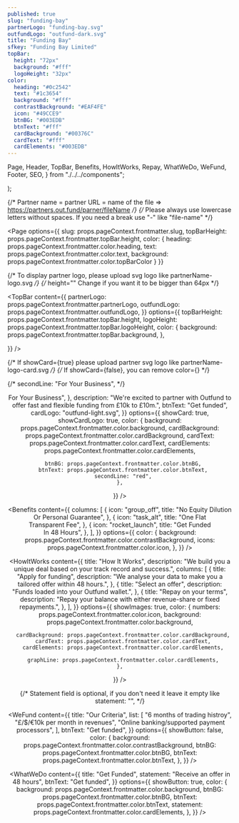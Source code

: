 ```yaml
---
published: true
slug: "funding-bay"
partnerLogo: "funding-bay.svg"
outfundLogo: "outfund-dark.svg"
title: "Funding Bay"
sfkey: "Funding Bay Limited"
topBar:
  height: "72px"
  background: "#fff"
  logoHeight: "32px"
color:
  heading: "#0c2542"
  text: "#1c3654"
  background: "#fff"
  contrastBackground: "#EAF4FE"
  icon: "#49CCE9"
  btnBG: "#003EDB"
  btnText: "#fff"
  cardBackground: "#00376C"
  cardText: "#fff"
  cardElements: "#003EDB"
---
```


  Page,
  Header,
  TopBar,
  Benefits,
  HowItWorks,
  Repay,
  WhatWeDo,
  WeFund,
  Footer,
  SEO,
} from "./../../components";

  <SEO title={props.pageContext.frontmatter.title} />
);

{/* Partner name = partner URL = name of the file => https://partners.out.fund/parner/fileName */}
{/* Please always use lowercase letters without spaces. If you need a break use "-" like "file-name" */}

<Page
  options={{
    slug: props.pageContext.frontmatter.slug,
    topBarHeight: props.pageContext.frontmatter.topBar.height,
    color: {
      heading: props.pageContext.frontmatter.color.heading,
      text: props.pageContext.frontmatter.color.text,
      background: props.pageContext.frontmatter.color.topBarColor
    }
  }}
>

{/* To display partner logo, please upload svg logo like partnerName-logo.svg */}
{/* height="" Change if you want it to be bigger than 64px */}

<TopBar
  content={{
    partnerLogo: props.pageContext.frontmatter.partnerLogo,
    outfundLogo: props.pageContext.frontmatter.outfundLogo,
  }}
  options={{
    topBarHeight: props.pageContext.frontmatter.topBar.height,
    logoHeight: props.pageContext.frontmatter.topBar.logoHeight,
    color: {
      background: props.pageContext.frontmatter.topBar.background,
    },

}}
/>

{/* If showCard={true} please upload partner svg logo like partnerName-logo-card.svg */}
{/* If showCard={false}, you can remove color={} */}

{/* secondLine: "For Your Business", */}

<Header
  content={{
    title: {
      firstLine: "Revenue Based Finance <br/> For Your Business",
    },
    description:
      "We're excited to partner with Outfund to offer fast and flexible funding from £10k to £10m.",
    btnText: "Get funded",
    cardLogo: "outfund-light.svg",
  }}
  options={{
    showCard: true,
    showCardLogo: true,
    color: {
      background: props.pageContext.frontmatter.color.background,
      cardBackground: props.pageContext.frontmatter.color.cardBackground,
      cardText: props.pageContext.frontmatter.color.cardText,
      cardElements: props.pageContext.frontmatter.color.cardElements,

      btnBG: props.pageContext.frontmatter.color.btnBG,
      btnText: props.pageContext.frontmatter.color.btnText,
      secondLine: "red",
    },

}}
/>

<Benefits
  content={{
    columns: [
      {
        icon: "group_off",
        title: "No Equity Dilution <br/> Or Personal Guarantee",
      },
      {
        icon: "task_alt",
        title: "One Flat <br/> Transparent Fee",
      },
      {
        icon: "rocket_launch",
        title: "Get Funded <br/> In 48 Hours",
      },
    ],
  }}
  options={{
    color: {
      background: props.pageContext.frontmatter.color.contrastBackground,
      icons: props.pageContext.frontmatter.color.icon,
    },
  }}
/>

<HowItWorks
  content={{
    title:
      "How It Works",
    description:
      "We build you a unique deal based on your track record and success.",
    columns: [
      {
        title: "Apply for funding",
        description:
          "We analyse your data to make you a tailored offer within 48 hours.",
      },
      {
        title: "Select an offer",
        description:
          "Funds loaded into your Outfund wallet.",
      },
      {
        title: "Repay on your terms",
        description: "Repay your balance with either revenue-share or fixed repayments.",
      },
    ],
  }}
  options={{
    showImages: true,
    color: {
      numbers: props.pageContext.frontmatter.color.icon,
      background: props.pageContext.frontmatter.color.background,

      cardBackground: props.pageContext.frontmatter.color.cardBackground,
      cardText: props.pageContext.frontmatter.color.cardText,
      cardElements: props.pageContext.frontmatter.color.cardElements,

      graphLine: props.pageContext.frontmatter.color.cardElements,
    },

}}
/>

{/* Statement field is optional, if you don't need it leave it empty like statement: "", */}

<WeFund
  content={{
    title: "Our Criteria",
    list: [
      "6 months of trading histroy",
      "£/$/€10k per month in revenues",
      "Online banking/supported payment processors",
    ],
    btnText: "Get funded",
  }}
  options={{
    showButton: false,
    color: {
      background: props.pageContext.frontmatter.color.contrastBackground,
      btnBG: props.pageContext.frontmatter.color.btnBG,
      btnText: props.pageContext.frontmatter.color.btnText,
    },
  }}
/>

<WhatWeDo
  content={{
    title: "Get Funded",
    statement: "Receive an offer in 48 hours",
    btnText: "Get funded",
  }}
  options={{
    showButton: true,
    color: {
      background: props.pageContext.frontmatter.color.background,
      btnBG: props.pageContext.frontmatter.color.btnBG,
      btnText: props.pageContext.frontmatter.color.btnText,
      statement: props.pageContext.frontmatter.color.cardElements,
    },
  }}
/>

<Footer
  options={{
    showFooter: true,
    color: {
      background: "#fafafa",
    },
  }}
/>

</Page>
